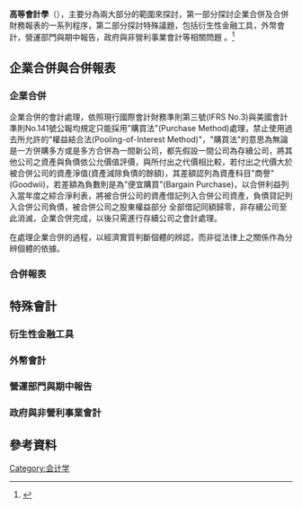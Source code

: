 {{pp-vandalism|small=yes}}
{{refimprove|time=2011-3-20}}                                          '''高等會計學'''（{{lang-en|Advanced Accounting}}），主要分為兩大部分的範圍來探討，第一部分探討企業合併及合併財務報表的一系列程序，第二部分探討特殊議題，包括衍生性金融工具，外幣會計，營運部門與期中報告，政府與非營利事業會計等相關問題 。<ref name="Floyd A. Beams">{{cite book |author=Floyd A. Beams |title=Advanced Accounting 9th Edition|pages= |year=2006 |publisher=Pearson|location=USA |isbn=0-13-174001-6}}</ref>
== 企業合併與合併報表 ==
=== 企業合併 ===
企業合併的會計處理，依照現行國際會計財務準則第三號(IFRS No.3)與美國會計準則No.141號公報均規定只能採用"購買法"(Purchase Method)處理，禁止使用過去所允許的"權益結合法(Pooling-of-Interest Method)"，"購買法"的意思為無論是一方併購多方或是多方合併為一間新公司，都先假設一間公司為存續公司，將其他公司之資產與負債依公允價值評價，與所付出之代價相比較，若付出之代價大於被合併公司的資產淨值(資產減除負債的餘額)，其差額認列為資產科目"商譽"(Goodwii)，若差額為負數則是為"便宜購買"(Bargain Purchase)，以合併利益列入當年度之綜合淨利表，將被合併公司的資產借記列入合併公司資產，負債貸記列入合併公司負債，被合併公司之股東權益部分
全部借記同額歸零，非存續公司至此消滅，企業合併完成，以後只需進行存續公司之會計處理。{{r|Floyd A. Beams}}

在處理企業合併的過程，以經濟實質判斷個體的辨認，而非從法律上之關係作為分辨個體的依據。{{r|Floyd A. Beams}}

=== 合併報表 ===

== 特殊會計 ==
=== 衍生性金融工具 ===
=== 外幣會計 ===
===營運部門與期中報告===
=== 政府與非營利事業會計 ===


== 參考資料 ==
{{reflist}}


[[Category:会计学|Category:会计学]]